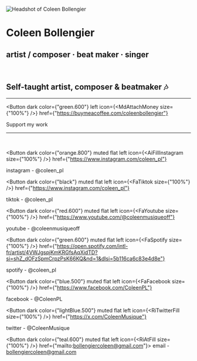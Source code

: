 
![Headshot of Coleen Bollengier](/img/header.jpg)

# Coleen Bollengier

## artist / composer · beat maker · singer

<br />

## Self-taught artist, composer & beatmaker 🎶

---

<Button
  dark
  color={"green.600"}
  left
  icon={<MdAttachMoney size={"100%"} />}
  href={"https://buymeacoffee.com/coleenbollengier"}
>
  <span>Support my work</span>
</Button>

---

<br />

<Button
  dark
  color={"orange.800"}
  muted
  flat
  left
  icon={<AiFillInstagram size={"100%"} />}
  href={"https://www.instagram.com/coleen_pl"}
>
  <span>instagram - @coleen_pl</span>
</Button>

<Button
  dark
  color={"black"}
  muted
  flat
  left
  icon={<FaTiktok size={"100%"} />}
  href={"https://www.instagram.com/coleen_pl"}
>
  <span>tiktok - @coleen_pl</span>
</Button>

<Button
  dark
  color={"red.600"}
  muted
  flat
  left
  icon={<FaYoutube size={"100%"} />}
  href={"https://www.youtube.com/@coleenmusiqueoff"}
>
  <span>youtube - @coleenmusiqueoff</span>
</Button>

<Button
  dark
  color={"green.600"}
  muted
  flat
  left
  icon={<FaSpotify size={"100%"} />}
  href={"https://open.spotify.com/intl-fr/artist/4VWJgspjKmKRGfsAqXidTD?si=shZ_dOFzSpmCrpzPsK66KQ&nd=1&dlsi=5b116ca6c83e4d8e"}
>
  <span>spotify - @coleen_pl</span>
</Button>

<Button
  dark
  color={"blue.500"}
  muted
  flat
  left
  icon={<FaFacebook size={"100%"} />}
  href={"https://www.facebook.com/ColeenPL"}
>
  <span>facebook - @ColeenPL</span>
</Button>

<Button
  dark
  color={"lightBlue.500"}
  muted
  flat
  left
  icon={<RiTwitterFill size={"100%"} />}
  href={"https://x.com/ColeenMusique"}
>
  <span>twitter - @ColeenMusique</span>
</Button>

<Button dark color={"teal.600"} muted flat left icon={<RiAtFill size={"100%"} />} href={"mailto:bollengiercoleen@gmail.com"}>
  <span>email - bollengiercoleen@gmail.com</span>
</Button>
